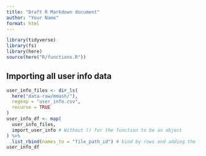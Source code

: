 ```yaml
---
title: "Draft R Markdown document"
author: "Your Name"
format: html
---
```


```r
library(tidyverse)
library(fs)
library(here)
source(here("R/functions.R"))
```

## Importing all user info data

```r
user_info_files <- dir_ls(
  here("data-raw/mmash/"),
  regexp = "user_info.csv",
  recurse = TRUE
)
user_info_df <- map(
  user_info_files,
  import_user_info # Without () for the function to be an object
) %>%
  list_rbind(names_to = "file_path_id") # bind by rows and adding the file path (the name of each dataframe in the list from map)
user_info_df
```
